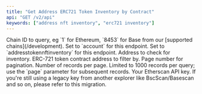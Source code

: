 ```yaml
---
title: "Get Address ERC721 Token Inventory by Contract"
api: "GET /v2/api"
keywords: ["address nft inventory", "erc721 inventory"]
---
```



<CreditChip description="Returns the ERC-721 token inventory of an address filtered by contract" pro={true} />

  <ParamField query="chainid" type="string" initialValue="1">
    Chain ID to query, eg `1` for Ethereum, `8453` for Base from our [supported chains](/development).
  </ParamField>
  <ParamField query="module" type="string" initialValue="account">
    Set to `account` for this endpoint.
  </ParamField>
  <ParamField query="action" type="string" initialValue="addresstokennftinventory">
    Set to `addresstokennftinventory` for this endpoint.
  </ParamField>
  <ParamField query="address" type="string" initialValue="0x123432244443b54409430979df8333f9308a6040">
    Address to check for inventory.
  </ParamField>
  <ParamField query="contractaddress" type="string" initialValue="0xed5af388653567af2f388e6224dc7c4b3241c544">
    ERC-721 token contract address to filter by.
  </ParamField>
  <ParamField query="page" type="integer" initialValue="1">
    Page number for pagination.
  </ParamField>
  <ParamField query="offset" type="integer" initialValue="100">
    Number of records per page. Limited to 1000 records per query; use the `page` parameter for subsequent records.
  </ParamField>
  <ParamField query="apikey" type="string">
    Your Etherscan API key. If you're still using a legacy key from another explorer like BscScan/Basescan and so on, please refer to this migration.
  </ParamField>
